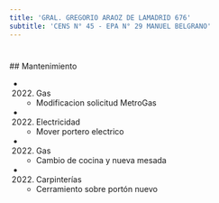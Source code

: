 ```yaml
---
title: 'GRAL. GREGORIO ARAOZ DE LAMADRID 676'
subtitle: 'CENS N° 45 - EPA N° 29 MANUEL BELGRANO'
---
```


#


 ## Mantenimiento

*  (2022) Gas 
    + Modificacion solicitud MetroGas

*  (2022) Electricidad 
    + Mover portero electrico

*  (2022) Gas 
    + Cambio de cocina y nueva mesada

*  (2022) Carpinterías 
    + Cerramiento sobre portón nuevo



